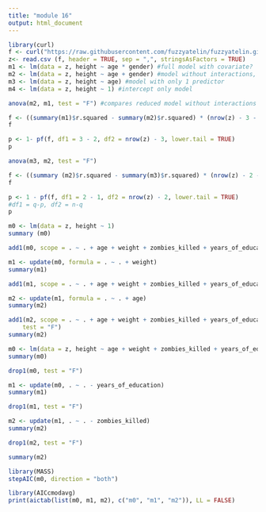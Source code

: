 ```yaml
---
title: "module 16"
output: html_document
---
```


```r
library(curl)
f <- curl("https://raw.githubusercontent.com/fuzzyatelin/fuzzyatelin.github.io/master/AN597_Fall17/zombies.csv")
z<- read.csv (f, header = TRUE, sep = ",", stringsAsFactors = TRUE)
m1 <- lm(data = z, height ~ age * gender) #full model with covariate?
m2 <- lm(data = z, height ~ age + gender) #model without interactions, slightly reduced
m3 <- lm(data = z, height ~ age) #model with only 1 predictor
m4 <- lm(data = z, height ~ 1) #intercept only model
```

```r
anova(m2, m1, test = "F") #compares reduced model without interactions (m2) to the full model with interactions (m1)
```
```r
f <- ((summary(m1)$r.squared - summary(m2)$r.squared) * (nrow(z) - 3 - 1))/((1 - summary(m1) $r.squared) * (3 - 2))
f
```
```r
p <- 1- pf(f, df1 = 3 - 2, df2 = nrow(z) - 3, lower.tail = TRUE)
p
```
```r
anova(m3, m2, test = "F")
```

```r
f <- ((summary (m2)$r.squared - summary(m3)$r.squared) * (nrow(z) - 2 - 1))/((1 - summary (m2)$r.squared) * (2 - 1))
f
```
```r
p <- 1 - pf(f, df1 = 2 - 1, df2 = nrow(z) - 2, lower.tail = TRUE)
#df1 = q-p, df2 = n-q
p
```
```r
m0 <- lm(data = z, height ~ 1)
summary (m0)
```
```r
add1(m0, scope = . ~ . + age + weight + zombies_killed + years_of_education, test = "F")
```
```r
m1 <- update(m0, formula = . ~ . + weight)
summary(m1)
```
```r
add1(m1, scope = . ~ . + age + weight + zombies_killed + years_of_education, test = "F")
```
```r
m2 <- update(m1, formula = . ~ . + age)
summary(m2)
```
```r
add1(m2, scope = . ~ . + age + weight + zombies_killed + years_of_education, 
    test = "F")
summary(m2)
```
```r
m0 <- lm(data = z, height ~ age + weight + zombies_killed + years_of_education)
summary(m0)
```
```r
drop1(m0, test = "F")
```
```r
m1 <- update(m0, . ~ . - years_of_education)
summary(m1)
```
```r
drop1(m1, test = "F")
```
```r
m2 <- update(m1, . ~ . - zombies_killed)
summary(m2)
```
```r
drop1(m2, test = "F")
```
```r
summary(m2)
```
```r
library(MASS)
stepAIC(m0, direction = "both")
```
```r
library(AICcmodavg)
print(aictab(list(m0, m1, m2), c("m0", "m1", "m2")), LL = FALSE)
```